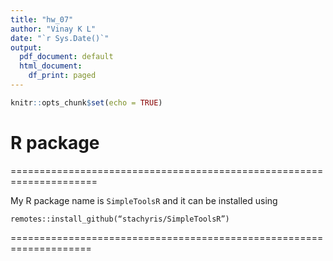 ```yaml
---
title: "hw_07"
author: "Vinay K L"
date: "`r Sys.Date()`"
output:
  pdf_document: default
  html_document:
    df_print: paged
---
```


```r
knitr::opts_chunk$set(echo = TRUE)
```

# R package

=====================================================================

My R package name is ``SimpleToolsR`` and it can be installed using

``remotes::install_github(“stachyris/SimpleToolsR”)`` 

====================================================================
